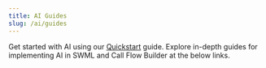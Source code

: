 ```yaml
---
title: AI Guides
slug: /ai/guides
---
```


Get started with AI using our [Quickstart](/ai/get-started) guide.
Explore in-depth guides for implementing AI in SWML and Call Flow Builder at the below links.


<GuidesList />
